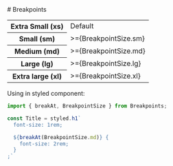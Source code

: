 
<Meta title="Styles|Breakpoints" />
# Breakpoints

<table>
  <tr>
    <th>Extra Small (xs)</th>
    <td>Default</td>
  </tr>
    <tr>
    <th>Small (sm)</th>
    <td> >={BreakpointSize.sm}</td>
  </tr>
    <tr>
    <th>Medium (md)</th>
    <td> >={BreakpointSize.md}</td>
  </tr>
    <tr>
    <th>Large (lg)</th>
    <td> >={BreakpointSize.lg}</td>
  </tr>
    <tr>
    <th>Extra large (xl)</th>
    <td> >={BreakpointSize.xl}</td>
  </tr>
</table>

Using in styled component:
```js
import { breakAt, BreakpointSize } from Breakpoints;

const Title = styled.h1`
  font-size: 1rem;

  ${breakAt(BreakpointSize.md)} {
    font-size: 2rem;
  }
;`
```

